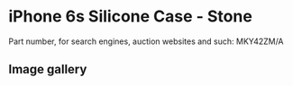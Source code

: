 # iPhone 6s Silicone Case - Stone

Part number, for search engines, auction websites and such: MKY42ZM/A

## Image gallery

<div style={{ width: "768px" }}>
  <GalleryComponent
    images={[
      {
        original: "/everysource/MKY42",
        thumbnail: "/everypreview/MKY42",
      },
      {
        original: "/everysource/MKY42_AV1_GOLD",
        thumbnail: "/everypreview/MKY42_AV1_GOLD",
      },
      {
        original: "/everysource/MKY42_AV1_SILVER",
        thumbnail: "/everypreview/MKY42_AV1_SILVER",
      },
      {
        original: "/everysource/MKY42_AV1_SPACE_GRAY",
        thumbnail: "/everypreview/MKY42_AV1_SPACE_GRAY",
      }
    ]}
  />
</div>